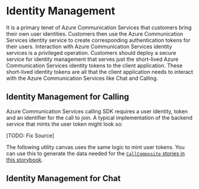 

<Meta id="identitymanagement" title="Identity Managemment" />

# Identity Management

It is a primary tenet of Azure Communication Services that customers bring their own user identities. Customers
then use the Azure Communication Services identity service to create corresponding authentication tokens for
their users. Interaction with Azure Communication Services identity services is a privileged operation. Customers
should deploy a secure service for identity management that serves just the short-lived Azure Communication Services
identity tokens to the client application. These short-lived identity tokens are all that the client application
needs to interact with the Azure Communication Services like Chat and Calling.

## Identity Management for Calling

Azure Communication Services calling SDK requires a user identity, token and an identifier for the call to join.
A typical implementation of the backend service that mints the user token might look so:

[TODO: Fix Source]

<Source code={CallBackendText} />

The following utility canvas uses the same logic to mint user tokens. You can use this to generate the data needed for
the [`CallComposite` stories in this storybook](/?path=/story/composites-call--basic-example).

<Canvas withSource="none">
  <Story story={stories.CallBackend} />
</Canvas>

## Identity Management for Chat

<Canvas withSource="none">
  <Story story={stories.ChatBackend} />
</Canvas>
